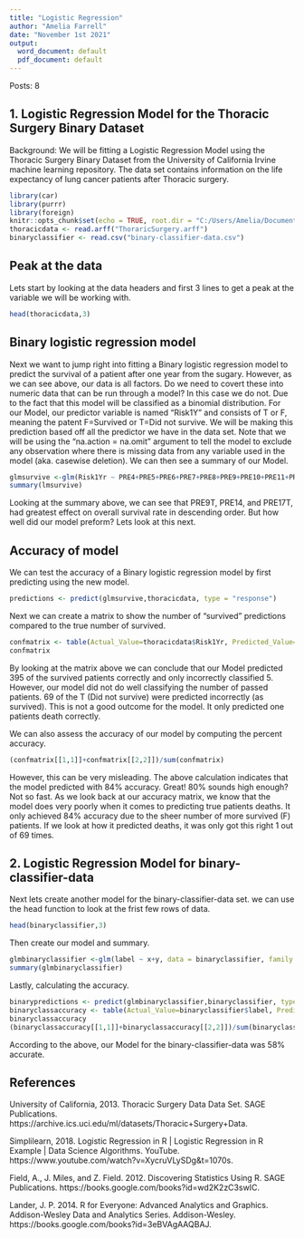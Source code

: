 ```yaml
---
title: "Logistic Regression"
author: "Amelia Farrell"
date: "November 1st 2021"
output:
  word_document: default
  pdf_document: default
---
```

Posts: 8

## 1. Logistic Regression Model for the Thoracic Surgery Binary Dataset

Background: We will be fitting a Logistic Regression Model using the Thoracic Surgery Binary Dataset from the University of California Irvine machine learning repository. The data set contains information on the life expectancy of lung cancer patients after Thoracic surgery.

```r
library(car)
library(purrr)
library(foreign)
knitr::opts_chunk$set(echo = TRUE, root.dir = "C:/Users/Amelia/Documents/Bellevue/dsc520/completed/Exercise 10.2")
thoracicdata <- read.arff("ThoraricSurgery.arff")
binaryclassifier <- read.csv("binary-classifier-data.csv")
```

## Peak at the data
Lets start by looking at the data headers and first 3 lines to get a peak at the variable we will be working with.
```r
head(thoracicdata,3)
```

## Binary logistic regression model 
Next we want to jump right into fitting a Binary logistic regression model to predict the survival of a patient after one year from the sugary. However, as we can see above, our data is all factors. Do we need to covert these into numeric data that can be run through a model? In this case we do not. Due to the fact that this model will be classified as a binomial distribution.
For our Model, our predictor variable is named "Risk1Y" and consists of T or F, meaning the patent F=Survived or T=Did not survive. We will be making this prediction based off all the predictor we have in the data set.
Note that we will be using the "na.action = na.omit" argument to tell the model to exclude any observation where there is missing data from any variable used in the model (aka. casewise deletion). We can then see a summary of our Model. 
```r
glmsurvive <-glm(Risk1Yr ~ PRE4+PRE5+PRE6+PRE7+PRE8+PRE9+PRE10+PRE11+PRE14+PRE17+PRE19+PRE25+PRE30+PRE32+AGE, data = thoracicdata, family = binomial, na.action = na.omit)
summary(lmsurvive)
```
Looking at the summary above, we can see that PRE9T, PRE14, and PRE17T, had greatest effect on overall survival rate in descending order. But how well did our model preform? Lets look at this next.

## Accuracy of model 
We can test the accuracy of a Binary logistic regression model by first predicting using the new model.
```r
predictions <- predict(glmsurvive,thoracicdata, type = "response")
```

Next we can create a matrix to show the number of "survived" predictions compared to the true number of survived.
```r
confmatrix <- table(Actual_Value=thoracicdata$Risk1Yr, Predicted_Value=predictions>0.5)
confmatrix
```

By looking at the matrix above we can conclude that our Model predicted 395 of the survived patients correctly and only incorrectly classified 5. However, our model did not do well classifying the number of passed patients. 69 of the T (Did not survive) were predicted incorrectly (as survived). This is not a good outcome for the model. It only predicted one patients death correctly.

We can also assess the accuracy of our model by computing the percent accuracy. 
```r
(confmatrix[[1,1]]+confmatrix[[2,2]])/sum(confmatrix)
```
However, this can be very misleading. The above calculation indicates that the model predicted with 84% accuracy. Great! 80% sounds high enough? Not so fast. As we look back at our accuracy matrix, we know that the model does very poorly when it comes to predicting true patients deaths. It only achieved 84% accuracy due to the sheer number of more survived (F) patients. If we look at how it predicted deaths, it was only got this right 1 out of 69 times.


## 2. Logistic Regression Model for binary-classifier-data
Next lets create another model for the binary-classifier-data set.
we can use the head function to look at the frist few rows of data. 
```r
head(binaryclassifier,3)
```
Then create our model and summary.
```r
glmbinaryclassifier <-glm(label ~ x+y, data = binaryclassifier, family = binomial)
summary(glmbinaryclassifier)
```
Lastly, calculating the accuracy.
```r
binarypredictions <- predict(glmbinaryclassifier,binaryclassifier, type = "response")
binaryclassaccuracy <- table(Actual_Value=binaryclassifier$label, Predicted_Value=binarypredictions>0.5)
binaryclassaccuracy
(binaryclassaccuracy[[1,1]]+binaryclassaccuracy[[2,2]])/sum(binaryclassaccuracy)
```
According to the above, our Model for the binary-classifier-data was 58% accurate.







## References

University of California, 2013. Thoracic Surgery Data Data Set. SAGE Publications. https://archive.ics.uci.edu/ml/datasets/Thoracic+Surgery+Data.

Simplilearn, 2018. Logistic Regression in R | Logistic Regression in R Example | Data Science Algorithms. YouTube. https://www.youtube.com/watch?v=XycruVLySDg&t=1070s.

Field, A., J. Miles, and Z. Field. 2012. Discovering Statistics Using R. SAGE Publications. https://books.google.com/books?id=wd2K2zC3swIC.

Lander, J. P. 2014. R for Everyone: Advanced Analytics and Graphics. Addison-Wesley Data and Analytics Series. Addison-Wesley. https://books.google.com/books?id=3eBVAgAAQBAJ.

